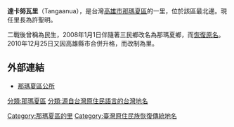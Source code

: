 {{Primarysources|time=2021-05-21T17:50:11+00:00}}
{{Infobox ROC Village or Li
| City/CountyName = 高雄市
| DivName         = 那瑪夏區
| Village/LiName  = 達卡努瓦
| Village/Li      = 里
| Photo           = Distance view of the Namasia District Joint Administrative Center of Kaohsiung Ciy, as taken on 1st October 2020.jpg
| Photo size      = 
| Caption         = 那瑪夏區聯合行政中心
| OldName         = 民生
| AreaTotal       =
| HouseholdTotal  =
| PopTotal        =
| YearMonth       =
| Male            =
| Female          =
| Head            = 許聖明
| Sub             =
| Neighbors       =
| MapLocation     =
| Phone           = 07-6893020
| Address         = 達卡努瓦里6鄰大光巷123號
}}
'''達卡努瓦里'''（Tangaanua），是台灣[[高雄市|高雄市]][[那瑪夏區|那瑪夏區]]的一里，位於該區最北邊。現任里長為許聖明。

二戰後曾稱為民生，2008年1月1日伴隨著三民鄉改名為那瑪夏鄉，而[[臺灣原住民族恢復傳統地名|恢復原名]]。2010年12月25日又因高雄縣市合併升格，而改制為里。

==外部連結==
*[https://namasia.kcg.gov.tw/Default.aspx 那瑪夏區公所]

{{DEFAULTSORT:Tangaanua}}
[[分類:那瑪夏區|分類:那瑪夏區]]
[[Category:那瑪夏區的里|Category:那瑪夏區的里]]
[[分類:源自台灣原住民語言的台灣地名|分類:源自台灣原住民語言的台灣地名]]
[[Category:臺灣原住民族恢復傳統地名|Category:臺灣原住民族恢復傳統地名]]